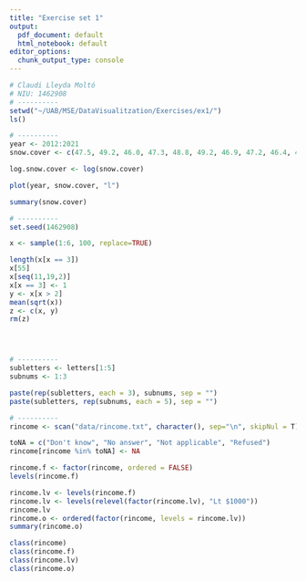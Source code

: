```yaml
---
title: "Exercise set 1"
output:
  pdf_document: default
  html_notebook: default
editor_options:
  chunk_output_type: console
---
```

```r
# Claudi Lleyda Moltó
# NIU: 1462908
# ----------
setwd("~/UAB/MSE/DataVisualitzation/Exercises/ex1/")
ls()

# ----------
year <- 2012:2021
snow.cover <- c(47.5, 49.2, 46.0, 47.3, 48.8, 49.2, 46.9, 47.2, 46.4, 46.8)

log.snow.cover <- log(snow.cover)

plot(year, snow.cover, "l")

summary(snow.cover)

# ----------
set.seed(1462908)

x <- sample(1:6, 100, replace=TRUE)

length(x[x == 3])
x[55]
x[seq(11,19,2)]
x[x == 3] <- 1
y <- x[x > 2]
mean(sqrt(x))
z <- c(x, y)
rm(z)




# ----------
subletters <- letters[1:5]
subnums <- 1:3

paste(rep(subletters, each = 3), subnums, sep = "")
paste(subletters, rep(subnums, each = 5), sep = "")

# ----------
rincome <- scan("data/rincome.txt", character(), sep="\n", skipNul = T)

toNA = c("Don't know", "No answer", "Not applicable", "Refused")
rincome[rincome %in% toNA] <- NA

rincome.f <- factor(rincome, ordered = FALSE)
levels(rincome.f)

rincome.lv <- levels(rincome.f)
rincome.lv <- levels(relevel(factor(rincome.lv), "Lt $1000"))
rincome.lv
rincome.o <- ordered(factor(rincome, levels = rincome.lv))
summary(rincome.o)

class(rincome)
class(rincome.f)
class(rincome.lv)
class(rincome.o)

```
